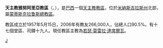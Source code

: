 {{Infobox Roman Catholic diocese
|name=雅努阿里亞
|jurisdiction=教區
|latin = Dioecesis Ianuariensis
|image =
|caption = 
|location = [[巴西|巴西]]
|territory = [[米納斯吉拉斯州|米納斯吉拉斯州]]北部
|population = 266,000
|rite = [[罗马礼|罗马礼]]
|patron =
|province =蒙蒂斯克拉鲁斯
|established = 1957年
|cathedral = 七苦聖母主教座堂
|co-cathedral =
|leadership = 主教
|website =
|patriarch=
|metropolitan =
|ordinary =若瑟·莫雷拉·達席爾瓦
|coadjutor archbishop =
|coadjutor bishop =
|auxiliary =
|emeritus =
}}
'''天主教雅努阿里亞教區'''（{{lang-la|Dioecesis Ianuariensis}}、{{lang-pt|Diocese de Januária}}），是[[巴西|巴西]]一個[[天主教|天主教]][[教區|教區]]，位於[[米納斯吉拉斯州|米納斯吉拉斯州]]北部，屬[[天主教蒙蒂斯克拉鲁斯總教區|蒙蒂斯克拉鲁斯總教區]]。

教區成立於1957年5月15日，2006年有教友266,000人，佔總人口90.5%。有十七個堂區、司鐸十九人。現任教區主教為[[若瑟·莫雷拉·達席爾瓦|若瑟·莫雷拉·達席爾瓦]]。

[[Category:巴西天主教教區|J]]